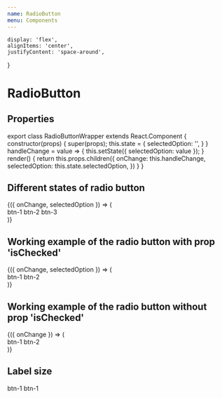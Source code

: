 ```yaml
---
name: RadioButton
menu: Components
---
```



    display: 'flex',
    alignItems: 'center',
    justifyContent: 'space-around',
}

# RadioButton

## Properties

<PropsTable of={RadioButton} />

export class RadioButtonWrapper extends React.Component {
    constructor(props) {
        super(props);
        this.state = {
            selectedOption: '',
        }
    }
    handleChange = value => {
        this.setState({ selectedOption: value });
    }
    render() {
        return this.props.children({
            onChange: this.handleChange,
            selectedOption: this.state.selectedOption,
        })
    }
}

## Different states of radio button

<Playground>
    <RadioButtonWrapper>
        {({ onChange, selectedOption }) => (
            <div style={flexStyle}>
                <RadioButton value="value-1">btn-1</RadioButton>
                <RadioButton value="value-2" isChecked>btn-2</RadioButton>
                <RadioButton value="value-3" isDisabled>btn-3</RadioButton>
            </div>
        )}
    </RadioButtonWrapper>
</Playground>

## Working example of the radio button with prop 'isChecked'

<Playground>
    <RadioButtonWrapper>
        {({ onChange, selectedOption }) => (
            <div style={flexStyle}>
                <RadioButton value="value-1" isChecked={selectedOption === "value-1"} onChange={onChange}>btn-1</RadioButton>
                <RadioButton value="value-2" isChecked={selectedOption === "value-2"} onChange={onChange}>btn-2</RadioButton>
            </div>
        )}
    </RadioButtonWrapper>
</Playground>

## Working example of the radio button without prop 'isChecked'

<Playground>
    <RadioButtonWrapper>
        {({ onChange }) => (
            <div style={flexStyle}>
                <RadioButton value="value-1" name="group-1" onChange={onChange}>btn-1</RadioButton>
                <RadioButton value="value-2" name="group-1" onChange={onChange}>btn-2</RadioButton>
            </div>
        )}
    </RadioButtonWrapper>
</Playground>

## Label size

<Playground style={flexStyle}>
    <RadioButton name="group-2" value="value-1" textSize="small">btn-1</RadioButton>
    <RadioButton name="group-2" value="value-2" textSize="medium">btn-1</RadioButton>
</Playground>
